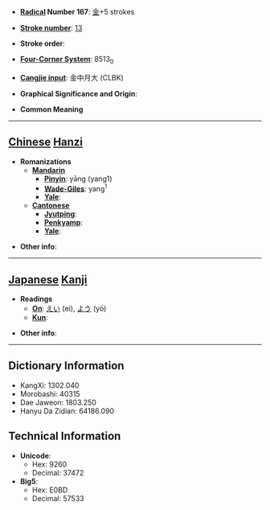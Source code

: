 * '''[[Wiktionary:Chinese radical index| Radical]] Number 167''': [[Wiktionary:Chinese radical index 金|金]]+5 strokes

* '''[[Wiktionary:Chinese total strokes index|Stroke number]]''': [[Wiktionary:Chinese total strokes index 13|13]]

* '''Stroke order''': 

* '''[[Wiktionary:Chinese four corner index|Four-Corner System]]''': 8513<sub>0</sub>

* '''[[Wiktionary:Chinese Cangjie index|Cangjie input]]''': 金中月大 (CLBK)

* '''Graphical Significance and Origin''': 

* '''Common Meaning'''

----

== [[Chinese]] [[Hanzi]] ==

* '''Romanizations'''
** '''[[Mandarin]]'''
*** '''[[Pinyin]]''': yāng (yang1)
*** '''[[Wade-Giles]]''': yang<sup>1</sup>
*** '''[[Yale]]''': 
** '''[[Cantonese]]'''
*** '''[[Jyutping]]''':
*** '''[[Penkyamp]]''': 
*** '''[[Yale]]''': 

* '''Other info''': 

----

== [[Japanese]] [[Kanji]] ==

* '''Readings'''
** '''[[On]]''': [[えい]] (ei), [[よう]] (yō)
** '''[[Kun]]''': 

* '''Other info''':  

----

== Dictionary Information ==

* KangXi: 1302.040
* Morobashi: 40315
* Dae Jaweon: 1803.250
* Hanyu Da Zidian: 64186.090

== Technical Information ==

* '''Unicode''':
** Hex: 9260
** Decimal: 37472
* '''Big5''':
** Hex: E0BD
** Decimal: 57533